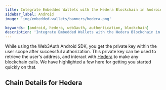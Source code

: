 ```yaml
---
title: Integrate Embedded Wallets with the Hedera Blockchain in Android
sidebar_label: Android
image: 'img/embedded-wallets/banners/hedera.png'

keywords: [android, hedera, web3auth, authentication, blockchain]
description: 'Integrate Embedded Wallets with the Hedera Blockchain in Android | Embedded Wallets'
---
```



While using the Web3Auth Android SDK, you get the private key within the user scope after successful authorization. This private key can be used to retrieve the user's address, and interact with [Hedera](https://ethereum.org/) to make any blockchain calls. We have highlighted a few here for getting you started quickly on that.

## Chain Details for Hedera

<ChainDetailsHedera />

<EVMInteraction />
